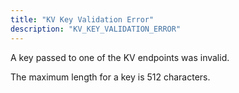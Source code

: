 ```yaml
---
title: "KV Key Validation Error"
description: "KV_KEY_VALIDATION_ERROR"
---
```


A key passed to one of the KV endpoints was invalid.

The maximum length for a key is 512 characters.

